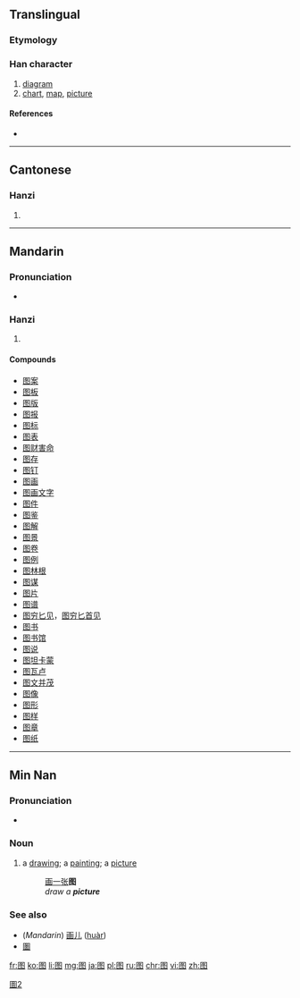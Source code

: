 {{also|圖|図}}
==Translingual==
{{Hani-forms|图|[[圖]]}}
===Etymology===
{{Han simp|圖|f=啚|t=冬}}

===Han character===
{{Han char|rn=31|rad=囗|as=05|sn=8|four=|canj=田竹水卜 (WHEY)|ids=⿴[[囗]][[冬]]}}

# [[diagram]]
# [[chart]], [[map]], [[picture]]

====References====
* {{Han ref|kx=0218.041|hdz=10717.120|uh=56FE|ud=22270}}

----

==Cantonese==

===Hanzi===
{{yue-hanzi|jyut=|y=tou4|tra=圖}}

# {{defn|lang=yue|sort=囗05}}

----

==Mandarin==

===Pronunciation===
* {{audio|Zh-tú.ogg|Audio}}

===Hanzi===
{{cmn-hanzi|tra=圖|pin=[[tú]] ([[tu2]])|wg=t'u<sup>2</sup>}}

# {{defn|lang=cmn|sort=囗05}}

====Compounds====
* [[图案]]
* [[图板]]
* [[图版]]
* [[图报]]
* [[图标]]
* [[图表]]
* [[图财害命]]
* [[图存]]
* [[图钉]]
* [[图画]]
* [[图画文字]]
* [[图件]]
* [[图鉴]]
* [[图解]]
* [[图景]]
* [[图卷]]
* [[图例]]
* [[图林根]]
* [[图谋]]
* [[图片]]
* [[图谱]]
* [[图穷匕见]]，[[图穷匕首见]]
* [[图书]]
* [[图书馆]]
* [[图说]]
* [[图坦卡蒙]]
* [[图瓦卢]]
* [[图文并茂]]
* [[图像]]
* [[图形]]
* [[图样]]
* [[图章]]
* [[图纸]]

----

==Min Nan==

===Pronunciation===
* {{IPA|[ tɔ˧˥ ]|lang=nan}}

===Noun===
{{nan-noun|s|poj=tô·|pojt=too5|tra=圖|sim=图|rs=囗05}}

# a [[drawing]]; a [[painting]]; a [[picture]]
#: [[画]][[一]][[张]]'''图'''
#: {{unicode|ōe chi̍t tiuⁿ '''tô·'''}}
#: ''draw a '''picture'''''

===See also===
* (''Mandarin'') [[画儿]] ([[huàr]])
* [[圗]]

[[Category:CJKV characters simplified differently in Japan and China|圖2]]

[[fr:图]]
[[ko:图]]
[[li:图]]
[[mg:图]]
[[ja:图]]
[[pl:图]]
[[ru:图]]
[[chr:图]]
[[vi:图]]
[[zh:图]]